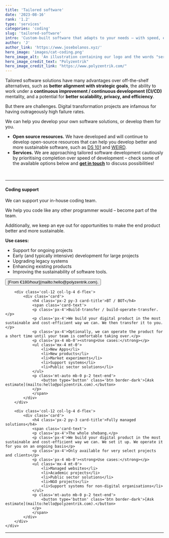 ```yaml
---
title: 'Tailored software'
date: '2023-08-16'
rank: '1.2'
type: 'services'
categories: 'coding'
slug: 'tailored-software'
intro: 'Custom-built software that adapts to your needs – with speed, efficiency, and sustainability in mind.'
author: 'J'
author_link: 'https://www.josebolanos.xyz/'
hero_image: 'images/cat-coding.png'
hero_image_alt: 'An illustration containing our logo and the words "services" and "coding"'
hero_image_credit_text: "Polyzentrik"
hero_image_credit_link: "https://www.polyzentrik.com/"
---
```


Tailored software solutions have many advantages over off-the-shelf alternatives, such as **better alignment with strategic goals**, the ability to work under a **continuous improvement / continuous development (CI/CD)** mentality, and a potential for **better scalability, privacy, and efficiency**. 

But there are challenges. Digital transformation projects are infamous for having outrageously high failure rates. 

We can help you develop your own software solutions, or develop them for you.

* **Open source resources.** We have developed and will continue to develop open-source resources that can help you develop better and more sustainable software, such as [DS 101](../../resources/ds-101/) and [WEIRD](../../resources/weird/).
* **Services.** We are approaching tailored software development cautiously by prioritising completion over speed of development – check some of the available options below and [**get in touch**](mailto:hello@polyzentrik.com) to discuss possibilities!

<br />
<hr />
<div class='container mb-4'>
    <div class='row'>
        <div class='col-12 col-lg-4 d-flex'>
            <div class='card d-flex'>
                <h4 class='px-2 py-3 card-title'>Coding support</h4>
                <span class='card-text'>
                <p class='px-4'>We can support your in-house coding team.</p>
                <p class='px-4'>We help you code like any other programmer would – become part of the team.</p>
                <p class='px-4'>Additionally, we keep an eye out for opportunities to make the end product better and more sustainable.</p>
                <p class='px-4 mb-0'><strong>Use cases:</strong></p>
                <ul class='mx-4 mt-0'>
                    <li>Support for ongoing projects</li>
                    <li>Early (and typically intensive) development for large projects</li>
                    <li>Upgrading legacy systems</li>
                    <li>Enhancing existing products</li>
                    <li>Improving the sustainability of software tools.</li>
                </ul>
                <p class='mt-auto mb-0 p-2 text-end'>
                    <button type='button' class='btn border-dark'>[From €180/hour](mailto:hello@polyzentrik.com).</button>
                </p>
                </span>
            </div>
        </div>

        <div class='col-12 col-lg-4 d-flex'>
            <div class='card'>
                <h4 class='px-2 py-3 card-title'>BT / BOT</h4>
                <span class='card-text'>
                <p class='px-4'>Build-transfer / build-operate-transfer.</p>
                <p class='px-4'>We build your digital product in the most sustainable and cost-efficient way we can. We then transfer it to you.</p>
                <p class='px-4'>Optionally, we can operate the product for a short time until your team is comfortable taking over.</p>
                <p class='px-4 mb-0'><strong>Use cases:</strong></p>
                <ul class='mx-4 mt-0'>
                    <li>New Apps</li>
                    <li>New products</li>
                    <li>Market experiments</li>
                    <li>Support systems</li>
                    <li>Public sector solutions</li>
                </ul>
                <p class='mt-auto mb-0 p-2 text-end'>
                    <button type='button' class='btn border-dark'>[Ask estimate](mailto:hello@polyzentrik.com).</button>
                </p>
                </span>
            </div>
        </div>

        <div class='col-12 col-lg-4 d-flex'>
            <div class='card'>
                <h4 class='px-2 py-3 card-title'>Fully managed solutions</h4>
                <span class='card-text'>
                <p class='px-4'>The whole shebang.</p>
                <p class='px-4'>We build your digital product in the most sustainable and cost-efficient way we can. We set it up. We operate it for you on an ongoing basis</p>
                <p class='px-4'>Only available for very select projects and clients</p>
                <p class='px-4 mb-0'><strong>Use cases:</strong></p>
                <ul class='mx-4 mt-0'>
                    <li>Managed websites</li>
                    <li>Academic projects</li>
                    <li>Public sector solutions</li>
                    <li>NGO projects</li>
                    <li>Support systems for non-digital organisations</li>
                </ul>
                <p class='mt-auto mb-0 p-2 text-end'>
                    <button type='button' class='btn border-dark'>[Ask estimate](mailto:hello@polyzentrik.com).</button>
                </p>
                </span>
            </div>
        </div>
    </div>
</div>
<hr />
<br />